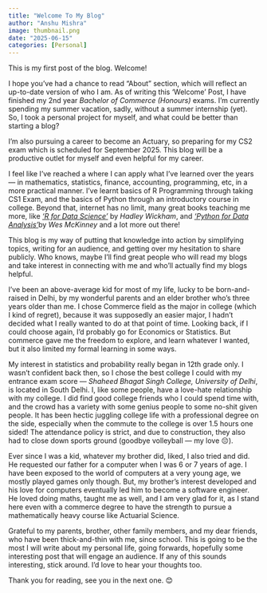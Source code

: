 ```yaml
---
title: "Welcome To My Blog"
author: "Anshu Mishra"
image: thumbnail.png
date: "2025-06-15"
categories: [Personal]
---
```


This is my first post of the blog. Welcome!

I hope you've had a chance to read "About" section, which will reflect an up-to-date version of who I am. As of writing this 'Welcome' Post, I have finished my 2nd year *Bachelor of Commerce (Honours)* exams. I'm currently spending my summer vacation, sadly, without a summer internship (yet). So, I took a personal project for myself, and what could be better than starting a blog?

I'm also pursuing a career to become an Actuary, so preparing for my CS2 exam which is scheduled for September 2025. This blog will be a productive outlet for myself and even helpful for my career.

I feel like I've reached a where I can apply what I've learned over the years — in mathematics, statistics, finance, accounting, programming, etc, in a more practical manner. I've learnt basics of R Programming through taking CS1 Exam, and the basics of Python through an introductory course in college. Beyond that, internet has no limit, many great books teaching me more, like [*'R for Data Science'*](https://r4ds.hadley.nz/) by *Hadley Wickham*, and [*'Python for Data Analysis'*](https://wesmckinney.com/book/)by *Wes McKinney* and a lot more out there!

This blog is my way of putting that knowledge into action by simplifying topics, writing for an audience, and getting over my hesitation to share publicly. Who knows, maybe I'll find great people who will read my blogs and take interest in connecting with me and who'll actually find my blogs helpful.

I've been an above-average kid for most of my life, lucky to be born-and-raised in Delhi, by my wonderful parents and an elder brother who's three years older than me. I chose Commerce field as the major in college (which I kind of regret), because it was supposedly an easier major, I hadn't decided what I really wanted to do at that point of time. Looking back, if I could choose again, I'd probably go for Economics or Statistics. But commerce gave me the freedom to explore, and learn whatever I wanted, but it also limited my formal learning in some ways.

My interest in statistics and probability really began in 12th grade only. I wasn't confident back then, so I chose the best college I could with my entrance exam score — *Shaheed Bhagat Singh College, University of Delhi*, is located in South Delhi. I, like some people, have a love-hate relationship with my college. I did find good college friends who I could spend time with, and the crowd has a variety with some genius people to some no-shit given people. It has been hectic juggling college life with a professional degree on the side, especially when the commute to the college is over 1.5 hours one sided! The attendance policy is strict, and due to construction, they also had to close down sports ground (goodbye volleyball — my love 😔).

Ever since I was a kid, whatever my brother did, liked, I also tried and did. He requested our father for a computer when I was 6 or 7 years of age. I have been exposed to the world of computers at a very young age, we mostly played games only though. But, my brother's interest developed and his love for computers eventually led him to become a software engineer. He loved doing maths, taught me as well, and I am very glad for it, as I stand here even with a commerce degree to have the strength to pursue a mathematically heavy course like Actuarial Science.

Grateful to my parents, brother, other family members, and my dear friends, who have been thick-and-thin with me, since school. This is going to be the most I will write about my personal life, going forwards, hopefully some interesting post that will engage an audience. If any of this sounds interesting, stick around. I’d love to hear your thoughts too.

Thank you for reading, see you in the next one. 😊
